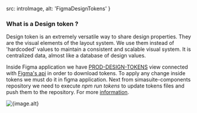 
<Meta title="Design Tokens/What are they" />

  src: introImage,
  alt: 'FigmaDesignTokens'
}

### What is a Design token ?

Design token is an extremely versatile way to share design properties.
They are the visual elements of the layout system. We use them instead of 'hardcoded' values ​​to maintain a consistent and scalable visual system.
It is centralized data, almost like a database of design values.

Inside Figma application we have [PROD-DESIGN-TOKENS](https://www.figma.com/file/t3CZe6msXR1uIhiEv67Iql/PROD-DESIGN-TOKENS?node-id=0%3A1) view connected
with [Figma's api](https://aidacanarias.visualstudio.com/CrossCutting%20and%20Innovation/_git/sima-suite-figma) in order to download tokens.
To apply any change inside tokens we must do it in figma application. Next from simasuite-components repository we need to execute _npm run tokens_ to update tokens files and push them to the repository.
For more [information](https://www.uifrommars.com/design-tokens-que-son-ventajas/).

<img src={image.src} alt={image.alt} />
